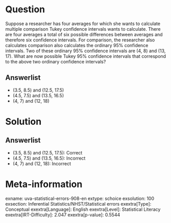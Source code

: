 Question
========

Suppose a researcher has four averages for which she wants to calculate multiple comparison Tukey confidence intervals wants to calculate. There are four averages a total of six possible differences between averages and therefore six confidence intervals. For comparison, the researcher also calculates comparison also calculates the ordinary 95% confidence intervals. Two of these ordinary 95% confidence intervals are (4, 8) and (13, 17). What are now possible Tukey 95% confidence intervals that correspond to the above two ordinary confidence intervals?

Answerlist
----------

* (3.5, 8.5) and (12.5, 17.5)
* (4.5, 7.5) and (13.5, 16.5)
* (4, 7) and (12, 18)

Solution
========

Answerlist
----------

* (3.5, 8.5) and (12.5, 17.5): Correct
* (4.5, 7.5) and (13.5, 16.5): Incorrect
* (4, 7) and (12, 18): Incorrect

Meta-information
================
exname: uva-statistical-errors-908-en
extype: schoice
exsolution: 100
exsection: Inferential Statistics/NHST/Statistical errors
exextra[Type]: Conceptual
exextra[Language]: English
exextra[Level]: Statistical Literacy
exextra[IRT-Difficulty]: 2.047
exextra[p-value]: 0.5544
